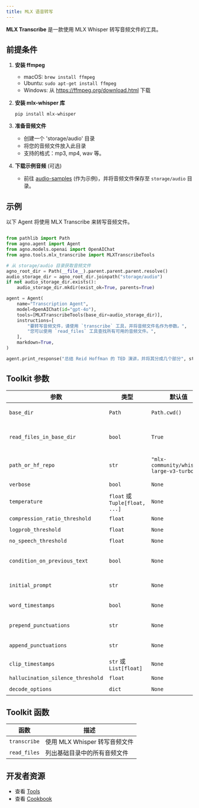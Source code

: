 ```yaml
---
title: MLX 语音转写
---
```


**MLX Transcribe** 是一款使用 MLX Whisper 转写音频文件的工具。

## 前提条件

1. **安装 ffmpeg**

   - macOS: `brew install ffmpeg`
   - Ubuntu: `sudo apt-get install ffmpeg`
   - Windows: 从 https://ffmpeg.org/download.html 下载

2. **安装 mlx-whisper 库**

   ```shell
   pip install mlx-whisper
   ```

3. **准备音频文件**

   - 创建一个 'storage/audio' 目录
   - 将您的音频文件放入此目录
   - 支持的格式：mp3, mp4, wav 等。

4. **下载示例音频** (可选)
   - 前往 [audio-samples](https://audio-samples.github.io/) (作为示例)，并将音频文件保存至 `storage/audio` 目录。

## 示例

以下 Agent 将使用 MLX Transcribe 来转写音频文件。

```python cookbook/tools/mlx_transcribe_tools.py

from pathlib import Path
from agno.agent import Agent
from agno.models.openai import OpenAIChat
from agno.tools.mlx_transcribe import MLXTranscribeTools

# 从 storage/audio 目录获取音频文件
agno_root_dir = Path(__file__).parent.parent.parent.resolve()
audio_storage_dir = agno_root_dir.joinpath("storage/audio")
if not audio_storage_dir.exists():
    audio_storage_dir.mkdir(exist_ok=True, parents=True)

agent = Agent(
    name="Transcription Agent",
    model=OpenAIChat(id="gpt-4o"),
    tools=[MLXTranscribeTools(base_dir=audio_storage_dir)],
    instructions=[
        "要转写音频文件，请使用 `transcribe` 工具，并将音频文件名作为参数。",
        "您可以使用 `read_files` 工具查找所有可用的音频文件。",
    ],
    markdown=True,
)

agent.print_response("总结 Reid Hoffman 的 TED 演讲，并将其分成几个部分", stream=True)
```

## Toolkit 参数

| 参数                         | 类型                           | 默认值                               | 描述                     |
| ---------------------------- | ------------------------------ | ------------------------------------ | ------------------------ |
| `base_dir`                   | `Path`                         | `Path.cwd()`                         | 音频文件的基础目录       |
| `read_files_in_base_dir`     | `bool`                         | `True`                               | 是否注册 read_files 函数    |
| `path_or_hf_repo`            | `str`                          | `"mlx-community/whisper-large-v3-turbo"` | 模型的路径或 HuggingFace 仓库 |
| `verbose`                    | `bool`                         | `None`                               | 启用详细输出             |
| `temperature`                | `float` 或 `Tuple[float, ...]` | `None`                               | 采样温度                 |
| `compression_ratio_threshold`| `float`                        | `None`                               | 压缩率阈值               |
| `logprob_threshold`          | `float`                        | `None`                               | 对数概率阈值             |
| `no_speech_threshold`        | `float`                        | `None`                               | 无语音阈值               |
| `condition_on_previous_text` | `bool`                         | `None`                               | 是否基于先前文本进行条件设置 |
| `initial_prompt`             | `str`                          | `None`                               | 转写的初始提示           |
| `word_timestamps`            | `bool`                         | `None`                               | 启用词级时间戳           |
| `prepend_punctuations`       | `str`                          | `None`                               | 在句首添加的标点符号     |
| `append_punctuations`        | `str`                          | `None`                               | 在句尾添加的标点符号     |
| `clip_timestamps`            | `str` 或 `List[float]`         | `None`                               | 裁剪时间戳               |
| `hallucination_silence_threshold`| `float`                        | `None`                               | 幻觉静默阈值             |
| `decode_options`             | `dict`                         | `None`                               | 其他解码选项             |

## Toolkit 函数

| 函数       | 描述                             |
| ----------- | -------------------------------- |
| `transcribe`| 使用 MLX Whisper 转写音频文件      |
| `read_files`| 列出基础目录中的所有音频文件     |

## 开发者资源

- 查看 [Tools](https://github.com/agno-agi/agno/blob/main/libs/agno/agno/tools/mlx_transcribe.py)
- 查看 [Cookbook](https://github.com/agno-agi/agno/blob/main/cookbook/tools/mlx_transcribe_tools.py)